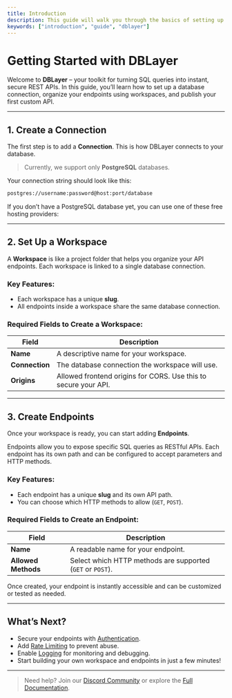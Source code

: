 ```yaml
---
title: Introduction
description: This guide will walk you through the basics of setting up your first connection, organizing your endpoints in workspaces, and creating your first API.
keywords: ["introduction", "guide", "dblayer"]
---
```


# Getting Started with DBLayer

Welcome to **DBLayer** – your toolkit for turning SQL queries into instant, secure REST APIs. In this guide, you’ll learn how to set up a database connection, organize your endpoints using workspaces, and publish your first custom API.

---

## 1. Create a Connection

The first step is to add a **Connection**. This is how DBLayer connects to your database.

> Currently, we support only **PostgreSQL** databases.

Your connection string should look like this:

```bash
postgres://username:password@host:port/database
```

If you don’t have a PostgreSQL database yet, you can use one of these free hosting providers:

<CardGrid>
  <Card
    subtitle="Free PostgreSQL Hosting"
    title="Supabase"
    description="Create and manage PostgreSQL databases with a user-friendly interface and instant APIs."
    href="https://supabase.com/"
    external={true}
  />
  <Card
    subtitle="Serverless PostgreSQL"
    title="Neon"
    description="Provision a free, scalable PostgreSQL database with a serverless experience."
    href="https://neon.tech/"
    external={true}
  />
  <Card
    subtitle="Managed Databases"
    title="Render"
    description="Deploy fully managed PostgreSQL databases with a generous free tier."
    href="https://render.com/docs/databases"
    external={true}
  />
</CardGrid>

---

## 2. Set Up a Workspace

A **Workspace** is like a project folder that helps you organize your API endpoints. Each workspace is linked to a single database connection.

### Key Features:

- Each workspace has a unique **slug**.
- All endpoints inside a workspace share the same database connection.

### Required Fields to Create a Workspace:

| Field           | Description                                                          |
|-----------------|----------------------------------------------------------------------|
| **Name**        | A descriptive name for your workspace.                              |
| **Connection**  | The database connection the workspace will use.                     |
| **Origins**     | Allowed frontend origins for CORS. Use this to secure your API.     |

---

## 3. Create Endpoints

Once your workspace is ready, you can start adding **Endpoints**.

Endpoints allow you to expose specific SQL queries as RESTful APIs. Each endpoint has its own path and can be configured to accept parameters and HTTP methods.

### Key Features:

- Each endpoint has a unique **slug** and its own API path.
- You can choose which HTTP methods to allow (`GET`, `POST`).

### Required Fields to Create an Endpoint:

| Field              | Description                                                          |
|--------------------|----------------------------------------------------------------------|
| **Name**           | A readable name for your endpoint.                                  |
| **Allowed Methods**| Select which HTTP methods are supported (`GET` or `POST`).           |

Once created, your endpoint is instantly accessible and can be customized or tested as needed.

---

## What’s Next?

- Secure your endpoints with [Authentication](/docs/auth).
- Add [Rate Limiting](/docs/rate-limiting) to prevent abuse.
- Enable [Logging](/docs/logs) for monitoring and debugging.
- Start building your own workspace and endpoints in just a few minutes!

---

> Need help? Join our [Discord Community](#) or explore the [Full Documentation](/docs).
